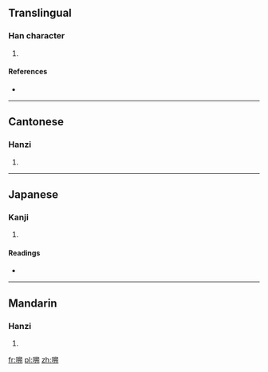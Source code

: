 ==Translingual==

===Han character===
{{Han char|rn=30|rad=口|as=10|sn=13|four=6702<sub>0</sub>|canj=口廿山月 (RTUB)}}

# {{defn|Han|sort=口10}}

====References====
* {{Han ref|kx=0202.200|dkj=04064|dj=0425.010|hdz=10671.010|uh=55CD|ud=21965|bh=DCDE|bd=56542}}

----

==Cantonese==

===Hanzi===
{{yue-hanzi|jyut=|y=sok3}}

# {{defn|Cantonese|sort=口10}}

----

==Japanese==

===Kanji===
{{ja-kanji|grade=|rs=口10}}

# {{defn|Japanese|sort=口10}}

====Readings====
* {{ja-readings|on=[[さく]] (saku)|kun=[[すふ]] (sufu)}}

----

==Mandarin==

===Hanzi===
{{cmn-hanzi|pin=[[má]] ([[ma2]]), [[mǎ]] ([[ma3]]), [[suō]] ([[suo1]])|wg=ma<sup>2</sup>, ma<sup>3</sup>, so<sup>1</sup>}}

# {{defn|Mandarin|sort=口10}}

[[fr:嗍]]
[[pl:嗍]]
[[zh:嗍]]